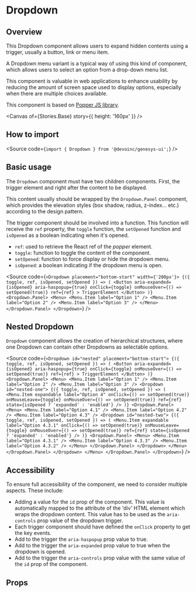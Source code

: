 

<Meta of={Stories} />

# Dropdown

## Overview

This Dropdown component allows users to expand hidden contents using a trigger,
usually a button, link or menu item.

A Dropdown menu variant is a typical way of using this kind of component,
which allows users to select an option from a drop-down menu list.

This component is valuable in web applications to enhance usability by
reducing the amount of screen space used to display options, especially
when there are multiple choices available.

This component is based on [Popper JS library](https://popper.js.org/).

<Canvas of={Stories.Base} story={{ height: '160px' }} />

## How to import

<Source code={`import { Dropdown } from '@devoinc/genesys-ui';`} />

## Basic usage

The `Dropdown` component must have two children components.
First, the trigger element and right after the content to be displayed.

This content usually should be wrapped by the `Dropdown.Panel` component,
which provides the elevation styles (box shadow, radius, z-index... etc.)
according to the design pattern.

The trigger component should be involved into a function.
This function will receive the `ref` property, the `toggle`
function, the `setOpened` function and `isOpened` as a boolean
indicating when it's opened.

- `ref`: used to retrieve the React ref of the _popper_ element.
- `toggle`: function to toggle the content of the component.
- `setOpened`: function to force display or hide the dropdown menu.
- `isOpened`: a boolean indicating if the dropdown menu is open.

<Source
  code={`
  <Dropdown placement="bottom-start" width={'200px'}>
    {({ toggle, ref, isOpened, setOpened }) => (
      <Button
        aria-expanded={isOpened}
        aria-haspopup={true}
        onClick={toggle}
        onMouseOver={() => setOpened(true)}
        ref={ref}
      >
        TriggerElement
      </Button>
    )}
    <Dropdown.Panel>
      <Menu>
        <Menu.Item label="Option 1" />
        <Menu.Item label="Option 2" />
        <Menu.Item label="Option 3" />
      </Menu>
    </Dropdown.Panel>
  </Dropdown>
`}
/>

## Nested Dropdown

`Dropdown` component allows the creation of hierarchical structures,
where one Dropdown can contain other Dropdowns as selectable options.

<Source
  code={`
  <Dropdown id="nested" placement="bottom-start">
      {({ toggle, ref, isOpened, setOpened }) => (
        <Button
          aria-expanded={isOpened}
          aria-haspopup={true}
          onClick={toggle}
          onMouseOver={() => setOpened(true)}
          ref={ref}
        >
          TriggerElement
        </Button>
      )}
      <Dropdown.Panel>
        <Menu>
          <Menu.Item label="Option 1" />
          <Menu.Item label="Option 2" />
          <Menu.Item label="Option 3" />
          <Dropdown id="nested-one">
            {({ toggle, ref, isOpened, setOpened }) => (
              <Menu.Item
                expandable
                label="Option 4"
                onClick={() => setOpened(true)}
                onMouseLeave={toggle}
                onMouseOver={() => setOpened(true)}
                ref={ref}
                state={isOpened ? 'expanded' : 'enabled'}
              />
            )}
            <Dropdown.Panel>
              <Menu>
                <Menu.Item label="Option 4.1" />
                <Menu.Item label="Option 4.2" />
                <Menu.Item label="Option 4.3" />
                <Dropdown id="nested-two">
                  {({ toggle, ref, isOpened, setOpened }) => (
                    <Menu.Item
                      expandable
                      label="Option 4.3.1"
                      onClick={() => setOpened(true)}
                      onMouseLeave={toggle}
                      onMouseOver={() => setOpened(true)}
                      ref={ref}
                      state={isOpened ? 'expanded' : 'enabled'}
                    />
                  )}
                  <Dropdown.Panel>
                    <Menu>
                      <Menu.Item label="Option 4.3.1" />
                      <Menu.Item label="Option 4.3.3" />
                      <Menu.Item label="Option 4.3.2" />
                    </Menu>
                  </Dropdown.Panel>
                </Dropdown>
              </Menu>
            </Dropdown.Panel>
          </Dropdown>
        </Menu>
      </Dropdown.Panel>
    </Dropdown>
`}
/>

## Accessibility

To ensure full accessibility of the component, we need to consider multiple aspects.
These include:

- Adding a value for the `id` prop of the component. This value is automatically mapped to the attribute
  of the 'div' HTML element which wraps the dropdown content. This value has to be used as
  the `aria-controls` prop value of the dropdown trigger.
- Each trigger component should have defined the `onClick` property to get the key events.
- Add to the trigger the `aria-haspopup` prop value to true.
- Add to the trigger the `aria-expanded` prop value to true when the dropdown is opened.
- Add to the trigger the `aria-controls` prop value with the same value of the `id` prop of the component.

## Props

<ArgTypes of={Stories} />
